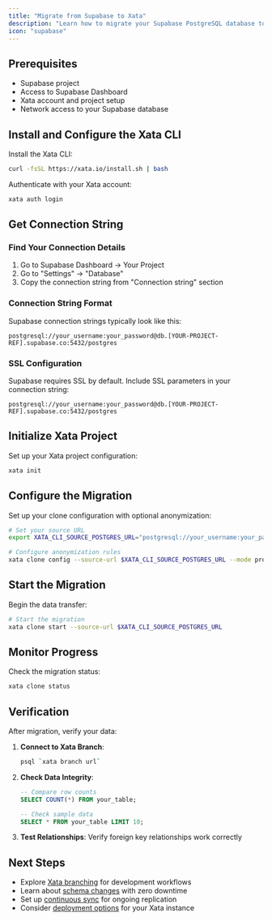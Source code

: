 ```yaml
---
title: "Migrate from Supabase to Xata"
description: "Learn how to migrate your Supabase PostgreSQL database to Xata using xata clone. Step-by-step instructions for handling Supabase-specific schemas and features."
icon: "supabase"
---
```


## Prerequisites

- Supabase project
- Access to Supabase Dashboard
- Xata account and project setup
- Network access to your Supabase database

## Install and Configure the Xata CLI

Install the Xata CLI:

```bash
curl -fsSL https://xata.io/install.sh | bash
```

Authenticate with your Xata account:

```bash
xata auth login
```

## Get Connection String

### Find Your Connection Details

1. Go to Supabase Dashboard → Your Project
2. Go to "Settings" → "Database"
3. Copy the connection string from "Connection string" section

### Connection String Format

Supabase connection strings typically look like this:

```
postgresql://your_username:your_password@db.[YOUR-PROJECT-REF].supabase.co:5432/postgres
```

### SSL Configuration

Supabase requires SSL by default. Include SSL parameters in your connection string:

```
postgresql://your_username:your_password@db.[YOUR-PROJECT-REF].supabase.co:5432/postgres
```

## Initialize Xata Project

Set up your Xata project configuration:

```bash
xata init
```

## Configure the Migration

Set up your clone configuration with optional anonymization:

```bash
# Set your source URL
export XATA_CLI_SOURCE_POSTGRES_URL="postgresql://your_username:your_password@db.project-ref.supabase.co:5432/postgres"

# Configure anonymization rules
xata clone config --source-url $XATA_CLI_SOURCE_POSTGRES_URL --mode prompt
```

## Start the Migration

Begin the data transfer:

```bash
# Start the migration
xata clone start --source-url $XATA_CLI_SOURCE_POSTGRES_URL
```

## Monitor Progress

Check the migration status:

```bash
xata clone status
```

## Verification

After migration, verify your data:

1. **Connect to Xata Branch**:
   ```bash
   psql `xata branch url`
   ```

2. **Check Data Integrity**:
   ```sql
   -- Compare row counts
   SELECT COUNT(*) FROM your_table;
   
   -- Check sample data
   SELECT * FROM your_table LIMIT 10;
   ```

3. **Test Relationships**: Verify foreign key relationships work correctly

## Next Steps

- Explore [Xata branching](/core-concepts/branching) for development workflows
- Learn about [schema changes](/core-concepts/schema-changes) with zero downtime
- Set up [continuous sync](/tutorials/create-staging-replica) for ongoing replication
- Consider [deployment options](/deployment) for your Xata instance 